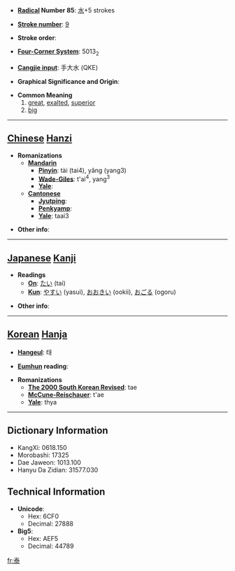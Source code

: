 * '''[[Wiktionary:Chinese radical index| Radical]] Number 85''': [[Wiktionary:Chinese radical index 水|水]]+5 strokes

* '''[[Wiktionary:Chinese total strokes index|Stroke number]]''': [[Wiktionary:Chinese total strokes index 9|9]]

* '''Stroke order''': 

* '''[[Wiktionary:Chinese four corner index|Four-Corner System]]''': 5013<sub>2</sub>

* '''[[Wiktionary:Chinese Cangjie index|Cangjie input]]''': 手大水 (QKE)

* '''Graphical Significance and Origin''': 

* '''Common Meaning'''
*#[[great]], [[exalted]], [[superior]]
*# [[big]]


----

== [[Chinese]] [[Hanzi]] ==

* '''Romanizations'''
** '''[[Mandarin]]'''
*** '''[[Pinyin]]''': tài (tai4), yǎng (yang3)
*** '''[[Wade-Giles]]''': t'ai<sup>4</sup>, yang<sup>3</sup>
*** '''[[Yale]]''': 
** '''[[Cantonese]]'''
*** '''[[Jyutping]]''':
*** '''[[Penkyamp]]''': 
*** '''[[Yale]]''': taai3

* '''Other info''': 

----

== [[Japanese]] [[Kanji]] ==

* '''Readings'''
** '''[[On]]''': [[たい]] (tai)
** '''[[Kun]]''': [[やすい]] (yasui), [[おおきい]] (ookii), [[おごる]] (ogoru)

* '''Other info''':  

----

== [[Korean]] [[Hanja]] ==

* '''[[Hangeul]]''': 태

* '''[[Eumhun]] reading''': 

* '''Romanizations'''
** '''[[The 2000 South Korean Revised Romanization|The 2000 South Korean Revised]]''': tae
** '''[[McCune-Reischauer]]''': t'ae
** '''[[Yale]]''': thya

----

== Dictionary Information ==

* KangXi: 0618.150
* Morobashi: 17325
* Dae Jaweon: 1013.100
* Hanyu Da Zidian: 31577.030

== Technical Information ==

* '''Unicode''':
** Hex: 6CF0
** Decimal: 27888
* '''Big5''':
** Hex: AEF5
** Decimal: 44789

[[fr:泰]]
